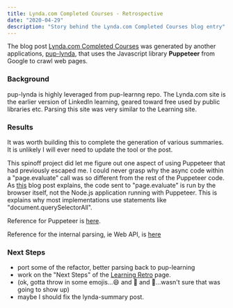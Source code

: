 ```yaml
---
title: Lynda.com Completed Courses - Retrospective
date: "2020-04-29"
description: "Story behind the Lynda.com Completed Courses blog entry"
---
```


The blog post [Lynda.com Completed Courses](../lynda-summary) was generated by another
applications, [pup-lynda](https://github.com/alpiepho/pup-lynda), that uses
the Javascript library **Puppeteer** from Google to crawl web pages.

### Background

pup-lynda is highly leveraged from pup-learnng repo.  The Lynda.com site is the
earlier version of LinkedIn learning, geared toward free used by public libraries
etc.  Parsing this site was very similar to the Learning site.


### Results

It was worth building this to complete the generation of various summaries.  It is
unlikely I will ever need to update the tool or the post.

This spinoff project did let me figure out one aspect of using Puppeteer that had
previously escaped me.  I could never grasp why the async code within a "page.evaluate"
call was so different from the rest of the Puppeteer code.  As [this](https://blog.bitsrc.io/web-scraping-with-puppeteer-e73e5fee7474) blog post
explains, the code sent to "page.evaluate" is run by the browser itself, not the
Node.js application running with Puppeteer.  This is explains why most implementations
use statements like "document.querySelectorAll".  

Reference for Puppeteer is [here](https://pptr.dev/).

Reference for the internal parsing, ie Web API, is [here](https://developer.mozilla.org/en-US/docs/Web/API)


### Next Steps

- port some of the refactor, better parsing back to pup-learning
- work on the "Next Steps" of the [Learning Retro](/learning-summary-restrospective.mdx) page.
- (ok, gotta throw in some emojis...:smile: and :rocket: and :chicken:...wasn't sure that was going to show up)
- maybe I should fix the lynda-summary post.
